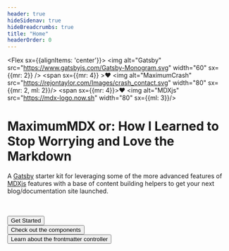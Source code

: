 ```yaml
---
header: true
hideSidenav: true
hideBreadcrumbs: true
title: "Home"
headerOrder: 0
---
```


<Flex sx={{alignItems: 'center'}}>
    <img alt="Gatsby" src="https://www.gatsbyjs.com/Gatsby-Monogram.svg" width="60" sx={{mr: 2}} />
    <span sx={{mr: 4}} >❤️</span>
	<img alt="MaximumCrash" src="https://rejontaylor.com/Images/crash_contact.svg" width="80" sx={{mr: 2, ml: 2}}/>
	<span sx={{mr: 4}}>❤️</span>
    <img alt="MDXjs" src="https://mdx-logo.now.sh" width="80" sx={{ml: 3}}/>
</Flex>

# MaximumMDX or: How I Learned to Stop Worrying and Love the Markdown

A [Gatsby](https://www.gatsbyjs.com/) starter kit for leveraging some of the more advanced features of [MDXjs](https://mdxjs.com) features with a base of content building
helpers to get your next blog/documentation site launched.

<br/>
<br/>

<Button to="/getting_started">
Get Started
</Button>

<br/>

<Button to="/components/accordion">
Check out the components
</Button>

<br/>

<Button to="/frontmatter">
Learn about the frontmatter controller
</Button>

